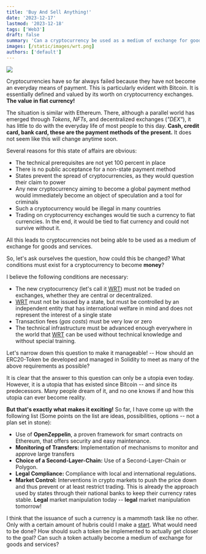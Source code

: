 ```yaml
---
title: 'Buy And Sell Anything!'
date: '2023-12-17'
lastmod: '2023-12-18'
tags: ['Web3']
draft: false
summary: 'Can a cryptocurrency be used as a medium of exchange for goods and services?'
images: [/static/images/wrt.png]
authors: ['default']
---
```


![](/static/images/wrt.png)

Cryptocurrencies have so far always failed because they have not become
an everyday means of payment. This is particularly evident with Bitcoin.
It is essentially defined and valued by its worth on cryptocurrency exchanges.
**The value in fiat currency!**

The situation is similar with Ethereum. There, although a parallel world has
emerged through *Tokens*, *NFTs*, and
decentralized exchanges (*"DEX"*),
it has little to do with the everyday life of most people to this day. **Cash,
credit card, bank card, these are the payment methods of the present.** It does not seem
like this will change anytime soon.

Several reasons for this state of affairs are obvious:

- The technical prerequisites are not yet 100 percent in place
- There is no public acceptance for a non-state payment method
- States prevent the spread of cryptocurrencies, as they would question their claim to power
- Any new cryptocurrency aiming to become a global payment method would
immediately become an object of speculation and a tool for criminals
- Such a cryptocurrency would be illegal in many countries
- Trading on cryptocurrency exchanges would tie such a currency to fiat currencies.
In the end, it would be tied to fiat currency and could not survive without it.

All this leads to cryptocurrencies not being able to be used as a medium of exchange for goods and services.

So, let's ask ourselves the question, how could this be changed? What conditions must exist
for a cryptocurrency to become **money**?

I believe the following conditions are necessary:

- The new cryptocurrency (let's call it
[WRT](https://github.com/lyrx/wrt))
must not be traded on exchanges,
whether they are central or decentralized.
- [WRT](https://github.com/lyrx/wrt) must not be issued by a state, but
must be controlled by an independent entity
that has international welfare in mind and does not represent the interest of
a single state
- Transaction fees (*gas costs*) must be very low or zero
- The technical infrastructure must be advanced enough everywhere in the world that
[WRT](https://github.com/lyrx/wrt) can be used without technical knowledge and without
special training.

Let's narrow down this question to make it manageable! -- How should an
ERC20-Token be developed and managed in Solidity to meet as many
of the above requirements as possible?

It is clear that the answer to this question can only be a utopia even today. However,
it is a utopia that has existed since Bitcoin -- and since its predecessors. Many people
dream of it, and no one knows if and how this utopia can ever become reality.

**But that's exactly what makes it exciting!** So far, I have come up with the following list
(Some points on the list are ideas, possibilities, options --
not a plan set in stone):

- Use of **OpenZeppelin**, a proven framework for smart contracts on Ethereum,
that offers security and easy maintenance.
- **Monitoring of Transfers:** Implementation of mechanisms to monitor and approve large transfers
- **Choice of a Second-Layer-Chain:** Use of a Second-Layer-Chain or Polygon.
- **Legal Compliance:** Compliance with local and international regulations.
- **Market Control:** Interventions in crypto markets to push the price down and
thus prevent or at least restrict trading. This is already the approach
used by states through their national banks to keep their currency rates stable. **Legal**
market manipulation today -- **legal** market manipulation tomorrow!

I think that the issuance of such a currency is a mammoth task like no other.
Only with a certain amount of hubris could I make a [start](https://github.com/lyrx/wrt).
What would need to be done? How should such a token be implemented to actually
get closer to the goal? Can such a token actually become
a medium of exchange for goods and services?

